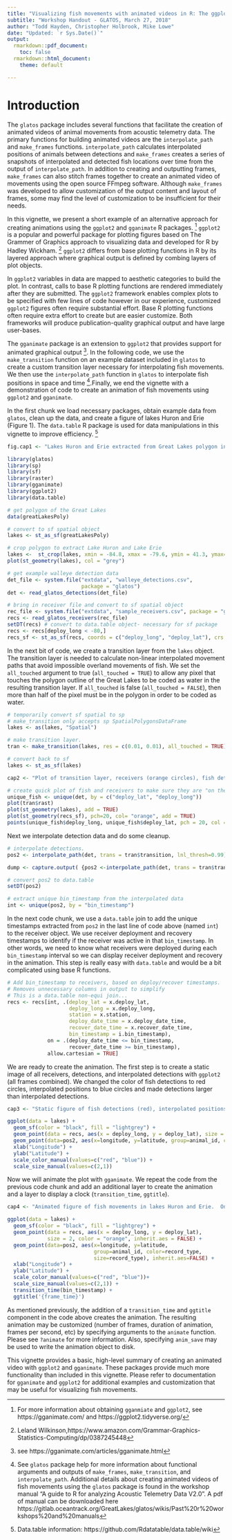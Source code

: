 ```yaml
---
title: "Visualizing fish movements with animated videos in R: The ggplot2 and gganimate packages"
subtitle: "Workshop Handout - GLATOS, March 27, 2018"
author: "Todd Hayden, Christopher Holbrook, Mike Lowe"
date: "Updated: `r Sys.Date()`"
output:
  rmarkdown::pdf_document:
    toc: false
  rmarkdown::html_document:
    theme: default

---
```


# Introduction

The `glatos` package includes several functions that facilitate the
creation of animated videos of animal movements from acoustic
telemetry data. The primary functions for building animated videos are
the `interpolate_path` and `make_frames` functions.
`interpolate_path` calculates interpolated positions of animals
between detections and `make_frames` creates a series of snapshots of
interpolated and detected fish locations over time from the output of
`interpolate_path`. In addition to creating and outputting frames,
`make_frames` can also stitch frames together to create an animated
video of movements using the open source FFmpeg software.  Although
`make_frames` was developed to allow customization of the output
content and layout of frames, some may find the level of customization
to be insufficient for their needs. 

In this vignette, we present a short example of an alternative approach for creating animations using the `ggplot2` and `gganimate` R packages. ^[For more information about
obtaining `gganmiate` and `ggplot2`, see https://gganimate.com/ and
https://ggplot2.tidyverse.org/] `ggplot2` is a popular and powerful
package for plotting figures based on The Grammer of Graphics approach
to visualizing data and developed for R by Hadley Wickham.  ^[Leland
Wilkinson,https://www.amazon.com/Grammar-Graphics-Statistics-Computing/dp/0387245448]
`ggplot2` differs from base plotting functions in R by its layered
approach where graphical output is defined by combing layers of plot
objects.  

In `ggplot2` variables in data are mapped to aesthetic
categories to build the plot.  In contrast, calls to base R plotting
functions are rendered immediately after they are submitted. The
`ggplot2` framework enables complex plots to be specified with few
lines of code however in our experience, customized `ggplot2` figures
often require substantial effort.  Base R plotting functions often
require extra effort to create but are easier customize.  Both
frameworks will produce publication-quality graphical output and have
large user-bases. 

The `gganimate` package is an extension to
`ggplot2` that provides support for animated graphical output ^[see
https://gganimate.com/articles/gganimate.html].  In the following
code, we use the `make_transition` function on an example dataset
included in `glatos` to create a custom transition layer necessary for
interpolating fish movements.  We then use the `interpolate_path`
function in `glatos` to interpolate fish positions in space and time
^[See `glatos` package help for more information about functional
arguments and outputs of `make_frames`, `make_transition`, and `interpolate_path`. Additional details about creating animated videos
of fish movements using the `glatos` package is found in the workshop
manual "A guide to R for analyzing Acoustic Telemetry Data V2.0".  A
pdf of manual can be downloaded here
https://gitlab.oceantrack.org/GreatLakes/glatos/wikis/Past%20r%20workshops%20and%20manuals].Finally,
we end the vignette with a demonstration of code to create an
animation of fish movements using `ggplot2` and `gganimate`.

In the first chunk we load necessary packages, obtain example data
from `glatos`, clean up the data, and create a figure of lakes Huron
and Erie (Figure 1). The `data.table` R package is used for data
manipulations in this vignette to improve efficiency. ^[Data.table
information: https://github.com/Rdatatable/data.table/wiki]

```r
fig.cap1 <- "Lakes Huron and Erie extracted from Great Lakes polygon included in the `glatos` package"

```
```r

library(glatos)
library(sp)
library(sf)
library(raster)
library(gganimate)
library(ggplot2)
library(data.table)

# get polygon of the Great Lakes 
data(greatLakesPoly)

# convert to sf spatial object
lakes <- st_as_sf(greatLakesPoly)

# crop polygon to extract Lake Huron and Lake Erie
lakes <-  st_crop(lakes, xmin = -84.8, xmax = -79.6, ymin = 41.3, ymax= 46.6)
plot(st_geometry(lakes), col = "grey")

# get example walleye detection data
det_file <- system.file("extdata", "walleye_detections.csv",
                        package = "glatos")
det <- read_glatos_detections(det_file)

# bring in receiver file and convert to sf spatial object
rec_file <- system.file("extdata", "sample_receivers.csv", package = "glatos")
recs <- read_glatos_receivers(rec_file)
setDT(recs) # convert to data.table object- necessary for sf package
recs <- recs[deploy_long < -80,]
recs_sf <- st_as_sf(recs, coords = c("deploy_long", "deploy_lat"), crs = 4326) 

```

In the next bit of code, we create a transition layer from the `lakes`
object. The transition layer is needed to calculate non-linear interpolated
movement paths that avoid impossible overland movements of fish. We
set the `all_touched` argument to true (`all_touched = TRUE`) to allow any 
pixel that touches the polygon outline of the Great Lakes to be coded as water in the
resulting transition layer.  If `all_touched` is false (`all_touched = FALSE`), 
then more than half of the pixel must be in the polygon in order to be coded as
water.


```r

# temporarily convert sf spatial to sp
# make_transition only accepts sp SpatialPolygonsDataFrame
lakes <- as(lakes, "Spatial")

# make transition layer.
tran <- make_transition(lakes, res = c(0.01, 0.01), all_touched = TRUE)

# convert back to sf
lakes <- st_as_sf(lakes)

```

```r

cap2 <- "Plot of transition layer, receivers (orange circles), fish detection location (red circles) in lakes Huron and Erie." 

```

```r


# create quick plot of fish and receivers to make sure they are "on the map" (Figure 2)
unique_fish <- unique(det, by = c("deploy_lat", "deploy_long")) 
plot(tran$rast)
plot(st_geometry(lakes), add = TRUE)
plot(st_geometry(recs_sf), pch=20, col= "orange", add = TRUE)
points(unique_fish$deploy_long, unique_fish$deploy_lat, pch = 20, col = "red")

```

Next we interpolate detection data and do some cleanup.


```r

# interpolate detections.
pos2 <- interpolate_path(det, trans = tran$transition, lnl_thresh=0.99)

```

```r

dump <- capture.output( {pos2 <-interpolate_path(det, trans = tran$transition, lnl_thresh=0.99)})

```

```r

# convert pos2 to data.table
setDT(pos2)

# extract unique bin_timestamp from the interpolated data
int <- unique(pos2, by = "bin_timestamp")

```

In the next code chunk, we use a `data.table` join to add the unique
timestamps extracted from `pos2` in the last line of code above (named
`int`) to the receiver object.  We use receiver deployment and
recovery timestamps to identify if the receiver was active in that
`bin_timestamp`.  In other words, we need to know what receivers were
deployed during each `bin_timestamp` interval so we can display
receiver deployment and recovery in the animation.  This step is
really easy with `data.table` and would be a bit complicated using
base R functions.

```r

# Add bin_timestamp to receivers, based on deploy/recover timestamps.
# Removes unnecessary columns in output to simplify
# This is a data.table non-equi join...
recs <- recs[int, .(deploy_lat = x.deploy_lat,
                    deploy_long = x.deploy_long,
                    station = x.station,
                    deploy_date_time = x.deploy_date_time,
                    recover_date_time = x.recover_date_time,
                    bin_timestamp = i.bin_timestamp),
             on = .(deploy_date_time <= bin_timestamp,
                    recover_date_time >= bin_timestamp),
             allow.cartesian = TRUE]


```

We are ready to create the animation.  The first step is to create a
static image of all receivers, detections, and interpolated detections
with `ggplot2` (all frames combined).  We changed the color of fish
detections to red circles, interpolated positions to blue circles and
made detections larger than interpolated detections.

```r

cap3 <- "Static figure of fish detections (red), interpolated positions (blue), and receivers (orange) plotted using `ggplot2`"
```

```r

ggplot(data = lakes) +
  geom_sf(color = "black", fill = "lightgrey") +
  geom_point(data = recs, aes(x = deploy_long, y = deploy_lat), size = 2, color = "orange", inherit.aes = FALSE) +
  geom_point(data=pos2, aes(x=longitude, y=latitude, group=animal_id, color=record_type, size=record_type), inherit.aes=FALSE) +
  xlab("Longitude") +
  ylab("Latitude") +
  scale_color_manual(values=c("red", "blue")) +
  scale_size_manual(values=c(2,1))

```

Now we will animate the plot with `gganimate`.  We repeat the code
from the previous code chunk and add an additional layer to create the
animation and a layer to display a clock (`transition_time`, `ggtitle`).


```r

cap4 <- "Animated figure of fish movements in lakes Huron and Erie.  Only last image of animation is included in this vignette."

```


```r

ggplot(data = lakes) +
  geom_sf(color = "black", fill = "lightgrey") +
  geom_point(data = recs, aes(x = deploy_long, y = deploy_lat),
             size = 2, color = "orange", inherit.aes = FALSE) +
  geom_point(data=pos2, aes(x=longitude, y=latitude,
                            group=animal_id, color=record_type,
                            size=record_type), inherit.aes=FALSE) +
  xlab("Longitude") +
  ylab("Latitude") +
  scale_color_manual(values=c("red", "blue"))+
  scale_size_manual(values=c(2,1)) +
  transition_time(bin_timestamp) +
  ggtitle('{frame_time}')

```

As mentioned previously, the addition of a `transition_time` and
`ggtitle` component in the code above creates the animation.  The
resulting animation may be customized (number of frames, duration of
animation, frames per second, etc) by specifying arguments to the
`animate` function.  Please see `?animate` for more information.
Also, specifying `anim_save` may be used to write the animation object
to disk.

This vignette provides a basic, high-level summary of creating an
animated video with `ggplot2` and `gganimate`.  These packages
provide much more functionality than included in this vignette.
Please refer to documentation for `gganimate` and `ggplot2` for additional
examples and customization that may be useful for visualizing fish
movements.



